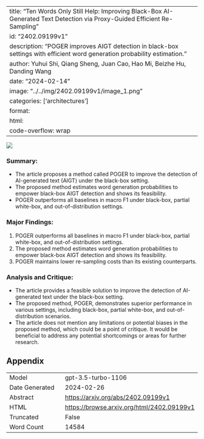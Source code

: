 
---
title: "Ten Words Only Still Help: Improving Black-Box AI-Generated Text Detection via Proxy-Guided Efficient Re-Sampling"
id: "2402.09199v1"
description: "POGER improves AIGT detection in black-box settings with efficient word generation probability estimation."
author: Yuhui Shi, Qiang Sheng, Juan Cao, Hao Mi, Beizhe Hu, Danding Wang
date: "2024-02-14"
image: "../../img/2402.09199v1/image_1.png"
categories: ['architectures']
format:
  html:
    code-overflow: wrap
---

![](../../img/2402.09199v1/image_1.png)

### **Summary:**
- The article proposes a method called POGER to improve the detection of AI-generated text (AIGT) under the black-box setting.
- The proposed method estimates word generation probabilities to empower black-box AIGT detection and shows its feasibility.
- POGER outperforms all baselines in macro F1 under black-box, partial white-box, and out-of-distribution settings.

### Major Findings:
1. POGER outperforms all baselines in macro F1 under black-box, partial white-box, and out-of-distribution settings.
2. The proposed method estimates word generation probabilities to empower black-box AIGT detection and shows its feasibility.
3. POGER maintains lower re-sampling costs than its existing counterparts.

### Analysis and Critique:
- The article provides a feasible solution to improve the detection of AI-generated text under the black-box setting.
- The proposed method, POGER, demonstrates superior performance in various settings, including black-box, partial white-box, and out-of-distribution scenarios.
- The article does not mention any limitations or potential biases in the proposed method, which could be a point of critique. It would be beneficial to address any potential shortcomings or areas for further research.

## Appendix

|          |          |
|----------|----------|
| Model     | gpt-3.5-turbo-1106       |
| Date Generated     | 2024-02-26       |
| Abstract | [https://arxiv.org/abs/2402.09199v1](https://arxiv.org/abs/2402.09199v1)        |
| HTML     | [https://browse.arxiv.org/html/2402.09199v1](https://browse.arxiv.org/html/2402.09199v1)       |
| Truncated       | False       |
| Word Count       | 14584       |